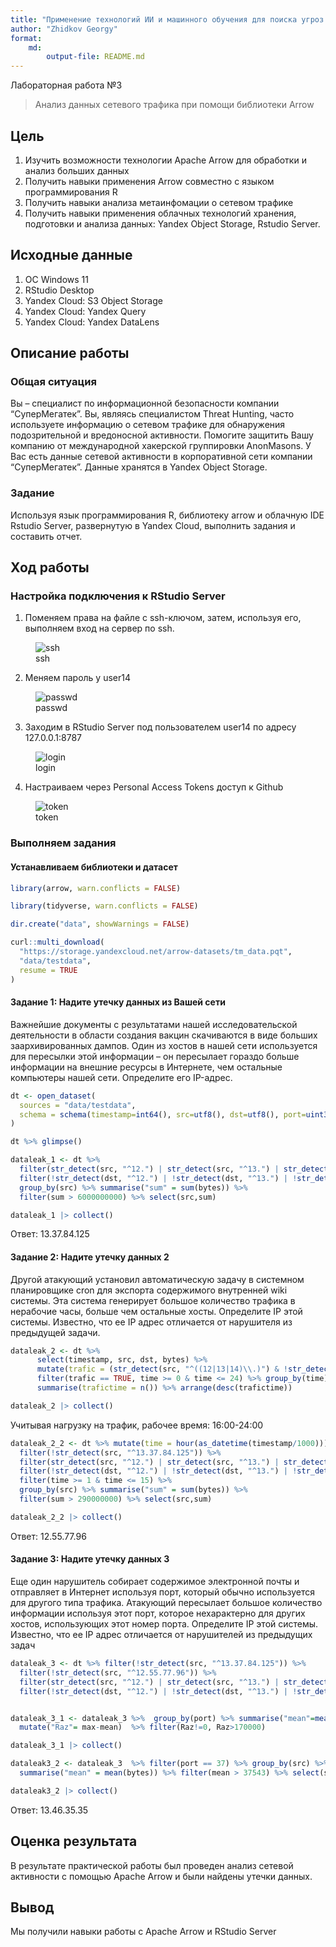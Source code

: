 ```yaml
---
title: "Применение технологий ИИ и машинного обучения для поиска угроз ИБ"
author: "Zhidkov Georgy"
format: 
    md:
        output-file: README.md
---
```


Лабораторная работа №3

> Анализ данных сетевого трафика при помощи библиотеки Arrow

## Цель

1.  Изучить возможности технологии Apache Arrow для обработки и анализ больших данных
2.  Получить навыки применения Arrow совместно с языком программирования R
3.  Получить навыки анализа метаинфомации о сетевом трафике
4.  Получить навыки применения облачных технологий хранения, подготовки и анализа данных: Yandex Object Storage, Rstudio Server.

## Исходные данные

1.  ОС Windows 11
2.  RStudio Desktop
3.  Yandex Cloud: S3 Object Storage
4.  Yandex Cloud: Yandex Query
5.  Yandex Cloud: Yandex DataLens

## Описание работы

### Общая ситуация

Вы – специалист по информационной безопасности компании “СуперМегатек”. Вы, являясь специалистом Threat Hunting, часто используете информацию о сетевом трафике для обнаружения подозрительной и вредоносной активности. Помогите защитить Вашу компанию от международной хакерской группировки AnonMasons. У Вас есть данные сетевой активности в корпоративной сети компании “СуперМегатек”. Данные хранятся в Yandex Object Storage.

### Задание

Используя язык программирования R, библиотеку arrow и облачную IDE Rstudio Server, развернутую в Yandex Cloud, выполнить задания и составить отчет.

## Ход работы

### Настройка подключения к RStudio Server

1.  Поменяем права на файле с ssh-ключом, затем, используя его, выполняем вход на сервер по ssh.

![ssh](img/1.png)

2.  Меняем пароль у user14

![passwd](img/2.png)

3.  Заходим в RStudio Server под пользователем user14 по адресу 127.0.0.1:8787

![login](img/3.png)

4.  Настраиваем через Personal Access Tokens доступ к Github

![token](img/4.png)

### Выполняем задания

#### Устанавливаем библиотеки и датасет

```r
library(arrow, warn.conflicts = FALSE)
```

```r
library(tidyverse, warn.conflicts = FALSE)
```

```r
dir.create("data", showWarnings = FALSE)

curl::multi_download(
  "https://storage.yandexcloud.net/arrow-datasets/tm_data.pqt",
  "data/testdata",
  resume = TRUE
)
```

#### Задание 1: Надите утечку данных из Вашей сети

Важнейшие документы с результатами нашей исследовательской деятельности в области создания вакцин скачиваются в виде больших заархивированных дампов. Один из хостов в нашей сети используется для пересылки этой информации – он пересылает гораздо больше информации на внешние ресурсы в Интернете, чем остальные компьютеры нашей сети. Определите его IP-адрес.

```r
dt <- open_dataset(
  sources = "data/testdata",
  schema = schema(timestamp=int64(), src=utf8(), dst=utf8(), port=uint32(), bytes=uint32())
)

dt %>% glimpse()
```


```r
dataleak_1 <- dt %>%
  filter(str_detect(src, "^12.") | str_detect(src, "^13.") | str_detect(src, "^14."))  %>%
  filter(!str_detect(dst, "^12.") | !str_detect(dst, "^13.") | !str_detect(dst, "^14."))  %>%
  group_by(src) %>% summarise("sum" = sum(bytes)) %>%  
  filter(sum > 6000000000) %>% select(src,sum)

dataleak_1 |> collect()
```

Ответ: 13.37.84.125

#### Задание 2: Надите утечку данных 2

Другой атакующий установил автоматическую задачу в системном планировщике cron для экспорта содержимого внутренней wiki системы. Эта система генерирует большое количество трафика в нерабочие часы, больше чем остальные хосты. Определите IP этой системы. Известно, что ее IP адрес отличается от нарушителя из предыдущей задачи.

```r
dataleak_2 <- dt %>%
      select(timestamp, src, dst, bytes) %>%
      mutate(trafic = (str_detect(src, "^((12|13|14)\\.)") & !str_detect(dst, "^((12|13|14)\\.)")),time = hour(as_datetime(timestamp/1000))) %>%
      filter(trafic == TRUE, time >= 0 & time <= 24) %>% group_by(time) %>%
      summarise(trafictime = n()) %>% arrange(desc(trafictime))

dataleak_2 |> collect()
```

Учитывая нагрузку на трафик, рабочее время: 16:00-24:00

```r
dataleak_2_2 <- dt %>% mutate(time = hour(as_datetime(timestamp/1000))) %>% 
  filter(!str_detect(src, "^13.37.84.125")) %>% 
  filter(str_detect(src, "^12.") | str_detect(src, "^13.") | str_detect(src, "^14."))  %>%
  filter(!str_detect(dst, "^12.") | !str_detect(dst, "^13.") | !str_detect(dst, "^14."))  %>%
  filter(time >= 1 & time <= 15) %>% 
  group_by(src) %>% summarise("sum" = sum(bytes)) %>%
  filter(sum > 290000000) %>% select(src,sum) 

dataleak_2_2 |> collect()
```

Ответ: 12.55.77.96

#### Задание 3: Надите утечку данных 3

Еще один нарушитель собирает содержимое электронной почты и отправляет в Интернет используя порт, который обычно используется для другого типа трафика. Атакующий пересылает большое количество информации используя этот порт, которое нехарактерно для других хостов, использующих этот номер порта. Определите IP этой системы. Известно, что ее IP адрес отличается от нарушителей из предыдущих задач

```r
dataleak_3 <- dt %>% filter(!str_detect(src, "^13.37.84.125")) %>% 
  filter(!str_detect(src, "^12.55.77.96")) %>% 
  filter(str_detect(src, "^12.") | str_detect(src, "^13.") | str_detect(src, "^14."))  %>%
  filter(!str_detect(dst, "^12.") | !str_detect(dst, "^13.") | !str_detect(dst, "^14."))  %>% select(src, bytes, port) 


dataleak_3_1 <- dataleak_3 %>%  group_by(port) %>% summarise("mean"=mean(bytes), "max"=max(bytes), "sum" = sum(bytes)) %>% 
  mutate("Raz"= max-mean)  %>% filter(Raz!=0, Raz>170000)

dataleak_3_1 |> collect()
```

```r
dataleak3_2 <- dataleak_3  %>% filter(port == 37) %>% group_by(src) %>% 
  summarise("mean" = mean(bytes)) %>% filter(mean > 37543) %>% select(src)

dataleak3_2 |> collect()
```

Ответ: 13.46.35.35

## Оценка результата

В результате практической работы был проведен анализ сетевой активности с помощью Apache Arrow и были найдены утечки данных.

## Вывод

Мы получили навыки работы с Apache Arrow и RStudio Server
